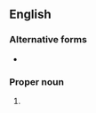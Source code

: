 ==English==

===Alternative forms===
* {{l|en|Col.}}

===Proper noun===
{{en-proper noun}}

# {{abbreviation of|en|Colossians}}